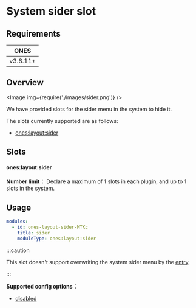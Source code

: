 
# System sider slot

## Requirements

| **ONES** |
| :------: |
| v3.6.11+ |

## Overview

<Image img={require('./images/sider.png')} />

We have provided slots for the sider menu in the system to hide it.

The slots currently supported are as follows:

- [ones:layout:sider](#oneslayoutsider)

## Slots

#### ones:layout:sider

**Number limit：** Declare a maximum of **1** slots in each plugin, and up to **1** slots in the system.

## Usage

```yaml
modules:
  - id: ones-layout-sider-MTKc
    title: sider
    moduleType: ones:layout:sider
```

:::caution

This slot doesn't support overwriting the system sider menu by the [entry](../../../../reference/config/plugin.yaml.mdx#entry).

:::

**Supported config options：**

- [disabled](../../../../reference/config/plugin.yaml#disabled)
